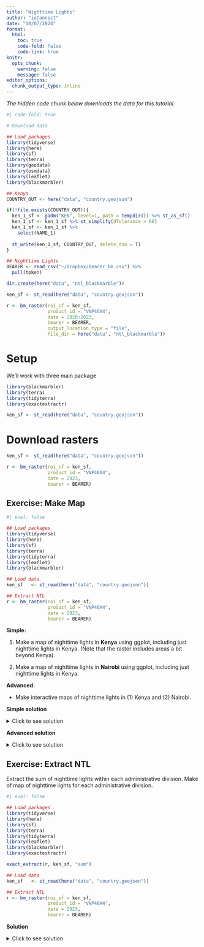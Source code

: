 ```yaml
---
title: "Nighttime Lights"
author: "ieConnect"
date: "10/07/2024"
format:
  html:
    toc: true
    code-fold: false
    code-link: true
knitr:
  opts_chunk:
    warning: false
    message: false
editor_options: 
  chunk_output_type: inline
---
```


_The hidden code chunk below downloads the data for this tutorial._
```r
#| code-fold: true

# Download data

## Load packages
library(tidyverse)
library(here)
library(sf)
library(terra)
library(geodata)
library(osmdata)
library(leaflet)
library(blackmarbler)

## Kenya
COUNTRY_OUT <- here("data", "country.geojson")

if(!file.exists(COUNTRY_OUT)){
  ken_1_sf <- gadm("KEN", level=1, path = tempdir()) %>% st_as_sf()
  ken_1_sf <- ken_1_sf %>% st_simplify(dTolerance = 60)
  ken_1_sf <- ken_1_sf %>%
    select(NAME_1)
  
  st_write(ken_1_sf, COUNTRY_OUT, delete_dsn = T)
}

## Nighttime Lights
BEARER <- read_csv("~/Dropbox/bearer_bm.csv") %>%
  pull(token)

dir.create(here("data", "ntl_blackmarble"))

ken_sf <- st_read(here("data", "country.geojson"))

r <- bm_raster(roi_sf = ken_sf,
               product_id = "VNP46A4",
               date = 2020:2023,
               bearer = BEARER,
               output_location_type = "file",
               file_dir = here("data", "ntl_blackmarble"))
```

# Setup

We'll work with three main package

```r
library(blackmarbler)
library(terra)
library(tidyterra)
library(exactextractr)
```

```r
ken_sf <- st_read(here("data", "country.geojson"))
```

# Download rasters

```r
ken_sf <- st_read(here("data", "country.geojson"))

r <- bm_raster(roi_sf = ken_sf,
               product_id = "VNP46A4",
               date = 2023,
               bearer = BEARER)

```

## Exercise: Make Map

```r
#| eval: false

## Load packages
library(tidyverse)
library(here)
library(sf)
library(terra)
library(tidyterra)
library(leaflet)
library(blackmarbler)

## Load data
ken_sf   <- st_read(here("data", "country.geojson"))

## Extract NTL
r <- bm_raster(roi_sf = ken_sf,
               product_id = "VNP46A4",
               date = 2023,
               bearer = BEARER)
```

__Simple:__ 

1. Make a map of nighttime lights in __Kenya__ using ggplot, including just nighttime lights in Kenya. (Note that the raster includes areas a bit beyond Kenya).

2. Make a map of nighttime lights in __Nairobi__ using ggplot, including just nighttime lights in Kenya.

__Advanced:__

* Make interactive maps of nighttime lights in (1) Kenya and (2) Nairobi.

__Simple solution__

<details>
<summary>Click to see solution</summary>

```r
#| message: false
#| warning: false
#| echo: fenced

#### Kenya
r_ken <- r %>% crop(ken_sf) %>% mask(ken_sf)

ggplot() +
  geom_spatraster(data = r_ken) +
  scale_fill_gradientn(colors = c("black", "yellow", "red"), 
                       na.value = "white") +
  labs(fill = "NTL") +
  theme_void()
```

```r
#| message: false
#| warning: false
#| echo: fenced

#### Nairobi
nbo_sf <- ken_sf %>%
  filter(NAME_1 == "Nairobi")

r_nbo <- r %>% crop(nbo_sf) %>% mask(nbo_sf)

ggplot() +
  geom_spatraster(data = r_nbo) +
  scale_fill_gradientn(colors = c("black", "yellow", "red"), 
                       na.value = "white") +
  labs(fill = "NTL") +
  theme_void()
```

</details>

__Advanced solution__

<details>
<summary>Click to see solution</summary>

```r
#| message: false
#| warning: false
#| echo: fenced

# Crop and mask the raster to Kenya's boundaries
r_ken <- r %>% crop(ken_sf) %>% mask(ken_sf)

# Define a color palette from black to yellow to red
color_pal <- colorNumeric(palette = c("black", "yellow", "red"), 
                          domain = values(r_ken), 
                          na.color = "transparent")

# Create the leaflet map
leaflet() %>%
  addProviderTiles("CartoDB.Positron") %>%
  addRasterImage(r_ken, 
                 colors = color_pal, 
                 opacity = 0.8) %>%
  addLegend(pal = color_pal, 
            values = values(r_ken), 
            title = "NTL", 
            position = "bottomright")
```

```r
#| message: false
#| warning: false
#| echo: fenced

#### Nairobi
nbo_sf <- ken_sf %>%
  filter(NAME_1 == "Nairobi")

r_nbo <- r %>% crop(nbo_sf) %>% mask(nbo_sf)

# Define a color palette from black to yellow to red
color_pal <- colorNumeric(palette = c("black", "yellow", "red"), 
                          domain = values(r_nbo), 
                          na.color = "transparent")

# Create the leaflet map
leaflet() %>%
  addProviderTiles("CartoDB.Positron") %>%
  addRasterImage(r_nbo, 
                 colors = color_pal, 
                 opacity = 0.8) %>%
  addLegend(pal = color_pal, 
            values = values(r_nbo), 
            title = "NTL", 
            position = "bottomright")
```

</details>

## Exercise: Extract NTL

Extract the sum of nighttime lights within each administrative division. Make of map of nighttime lights for each administrative division.

```r
#| eval: false

## Load packages
library(tidyverse)
library(here)
library(sf)
library(terra)
library(tidyterra)
library(leaflet)
library(blackmarbler)
library(exactextractr)

exact_extract(r, ken_sf, "sum")

## Load data
ken_sf   <- st_read(here("data", "country.geojson"))

## Extract NTL
r <- bm_raster(roi_sf = ken_sf,
               product_id = "VNP46A4",
               date = 2023,
               bearer = BEARER)
```

__Solution__

<details>
<summary>Click to see solution</summary>

```r
ken_sf$ntl_sum <- exact_extract(r, ken_sf, "sum")

ggplot() +
  geom_sf(data = ken_sf,
          aes(fill = ntl_sum)) +
    scale_fill_gradientn(colors = c("black", "yellow", "red"), 
                       na.value = "white") +
  labs(fill = "NTL") +
  theme_void()
```

</details>

